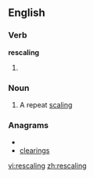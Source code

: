 ==English==

===Verb===
'''rescaling'''

# {{present participle of|[[rescale]]}}

===Noun===
{{en-noun}}

# A repeat [[scaling]]

===Anagrams===
* {{alphagram|acegilnrs}}
* [[clearings#English|clearings]]

[[vi:rescaling]]
[[zh:rescaling]]